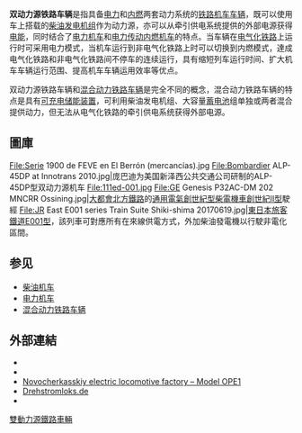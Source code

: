 {{noteTA
|G1=Railway
}}

'''双动力源铁路车辆'''是指具备[[電力機車|电力]]和[[柴油機車|内燃]]两套动力系统的[[铁路机车车辆|铁路机车车辆]]，既可以使用车上搭载的[[柴电动力|柴油发电机组]]作为动力源，亦可以从牵引供电系统提供的外部电源获得[[电能|电能]]，同时结合了[[電力機車|电力机车]]和[[柴油機車#电力传动|电力传动内燃机车]]的特点。当车辆在[[电气化铁路|电气化铁路]]上运行时可采用电力模式，当机车运行到非电气化铁路上时可以切换到内燃模式，達成电气化铁路和非电气化铁路间不停车的连续运行，具有缩短列车运行时间、扩大机车车辆运行范围、提高机车车辆运用效率等优点。

双动力源铁路车辆和[[混合动力铁路车辆|混合动力铁路车辆]]是完全不同的概念，混合动力铁路车辆的特点是具有[[可充电储能装置|可充电储能装置]]，可利用柴油发电机组、大容量[[蓄电池|蓄电池]]组单独或两者混合提供动力，但无法从电气化铁路的牵引供电系统获得外部电源。

== 圖庫 ==
<gallery mode="packed" widths="200" heights="200">
File:Serie 1900 de FEVE en El Berrón (mercancías).jpg
File:Bombardier ALP-45DP at Innotrans 2010.jpg|庞巴迪为美国新泽西公共交通公司研制的ALP-45DP型双动力源机车
File:111ed-001.jpg
File:GE Genesis P32AC-DM 202 MNCRR Ossining.jpg|[[大都會北方鐵路|大都會北方鐵路]]的[[通用電氣創世紀型柴電機車#P32AC-DM|通用電氣創世紀型柴電機車創世紀II型]]駛經{{Internal link helper/en|奥西宁站|Ossining station}} 
File:JR East E001 series Train Suite Shiki-shima 20170619.jpg|[[東日本旅客鐵道|東日本旅客鐵道]][[四季島號列車#使用車輛與編組|E001型]]，該列車可對應所有在來線供電方式，外加柴油發電機以行駛非電化區間。
</gallery>

{{clear}}

== 参见 ==
{{Portal|鐵路}}
* [[柴油机车|柴油机车]]
* [[电力机车|电力机车]]
* [[混合动力铁路车辆|混合动力铁路车辆]]

== 外部連結 ==
* {{cite web|url=http://www.parovoz.com/newgallery/index.php?&LNG=EN&DESCR=%D0%9E%D0%9F%D0%AD1|title=Pictures of the Russian OPE-1 locomotives|accessdate=2019-05-28|archive-date=2013-02-08|archive-url=https://archive.today/20130208162617/http://www.parovoz.com/newgallery/index.php?&LNG=EN&DESCR=%D0%9E%D0%9F%D0%AD1|dead-url=no}}
* {{cite web|url=http://www.parovoz.com/newgallery/index.php?&LNG=EN&NO_ICONS=0&CATEG=TYAG&REGION=&TAKENON=&DESCR=&AUTHOR=|title=Pictures of the Russian electro-diesels|accessdate=2019-05-28|archive-date=2013-04-08|archive-url=https://archive.today/20130408080231/http://www.parovoz.com/newgallery/index.php?&LNG=EN&NO_ICONS=0&CATEG=TYAG&REGION=&TAKENON=&DESCR=&AUTHOR=|dead-url=no}}
* [https://web.archive.org/web/20060718215337/http://www.nevz.com/Ru/mod_ope.htm Novocherkasskiy electric locomotive factory – Model OPE1]{{ru}}
* [https://web.archive.org/web/20100818085120/http://www.br146.de/indexj.htm Drehstromloks.de]
* {{Official website|https://www.caf.net/en|name=鐵路建設和協助公司官方網站}}{{en}}

{{鐵路}}

[[Category:雙動力源鐵路車輛|]]
